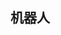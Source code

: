

## 机器人

<CardContainer>
  <Card 
    title="01-概述" 
    description="点击打开百度" 
    href="https://www.baidu.com"
    iconSrc="/path/to/icon1.png"
  />
  <Card 
    title="02-详情" 
    description="更多信息" 
    href="https://example.com"
    iconSrc="/path/to/icon2.png"
  />
  <Card 
    title="03-指南" 
    description="使用指南" 
    href="https://guide.com"
    iconSrc="/path/to/icon3.png"
  />
  <Card 
    title="04-支持" 
    description="获取帮助" 
    href="https://support.com"
    iconSrc="/path/to/icon4.png"
  />
</CardContainer>